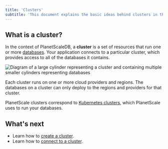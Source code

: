 ```yaml
---
title: 'Clusters'
subtitle: 'This document explains the basic ideas behind clusters in the PlanetScaleDB context.'
---
```


## What is a cluster?

In the context of PlanetScaleDB, a **cluster** is a set of resources that run one or more [databases](databases). Your application connects to a particular cluster, which provides access to all of the databases it contains.

![Diagram of a large cylinder representing a cluster and containing multiple smaller cylinders representing databases](/img/v1/cluster-diagram.png)

Each cluster runs on one or more cloud providers and regions. The databases on a cluster can only deploy to the regions and providers for that cluster.

PlanetScale clusters correspond to [Kubernetes clusters](https://kubernetes.io/docs/concepts), which PlanetScale uses to run your databases.

## What's next

- Learn how to [create a cluster](creating-cluster).
- Learn how to [connect to a cluster](connecting-to-db).
